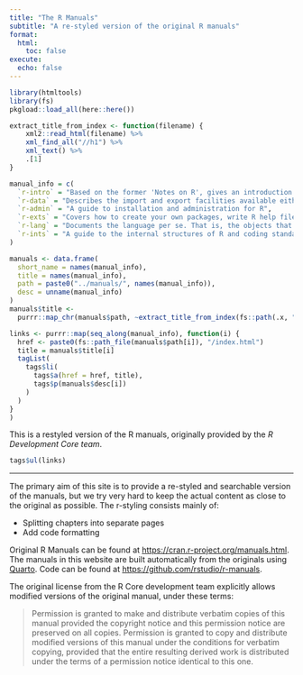 ```yaml
---
title: "The R Manuals"
subtitle: "A re-styled version of the original R manuals"
format:
  html:
    toc: false
execute:
  echo: false
---
```


```r
library(htmltools)
library(fs)
pkgload::load_all(here::here())
```




```r

extract_title_from_index <- function(filename) {
    xml2::read_html(filename) %>%
    xml_find_all("//h1") %>%
    xml_text() %>%
    .[1]
}

manual_info = c(
  `r-intro` = "Based on the former 'Notes on R', gives an introduction to the language and how to use R for doing statistical analysis and graphics.",
  `r-data` = "Describes the import and export facilities available either in R itself or via packages which are available from CRAN.",
  `r-admin` = "A guide to installation and administration for R",
  `r-exts` = "Covers how to create your own packages, write R help files, and the foreign language (C, C++, Fortran, ...) interfaces.",
  `r-lang` = "Documents the language per se. That is, the objects that it works on, and the details of the expression evaluation process, which are useful to know when programming R functions.",
  `r-ints` = "A guide to the internal structures of R and coding standards for the core team working on R itself."
)

manuals <- data.frame(
  short_name = names(manual_info),
  title = names(manual_info), 
  path = paste0("../manuals/", names(manual_info)),
  desc = unname(manual_info)
)
manuals$title <- 
  purrr::map_chr(manuals$path, ~extract_title_from_index(fs::path(.x, "prep", "index.html")))

links <- purrr::map(seq_along(manual_info), function(i) {
  href <- paste0(fs::path_file(manuals$path[i]), "/index.html")
  title = manuals$title[i]
  tagList(
    tags$li(
      tags$a(href = href, title),
      tags$p(manuals$desc[i])
    )
  )
}
)
```

This is a restyled version of the R manuals, originally provided by the *R Development Core team*.

```R
tags$ul(links)
```


---

The primary aim of this site is to provide a re-styled and searchable version of the manuals, but we try very hard to keep the actual content as close to the original as possible.  The r-styling consists mainly of:

* Splitting chapters into separate pages
* Add code formatting

Original R Manuals can be found at <https://cran.r-project.org/manuals.html>. The manuals in this website are built automatically from the originals using [Quarto](https://quarto.org). Code can be found at <https://github.com/rstudio/r-manuals>.

The original license from the R Core development team explicitly allows modified versions of the original manual, under these terms:

> Permission is granted to make and distribute verbatim copies of this manual provided the copyright notice and this permission notice are preserved on all copies.
> Permission is granted to copy and distribute modified versions of this manual under the conditions for verbatim copying, provided that the entire resulting derived work is distributed under the terms of a permission notice identical to this one.
